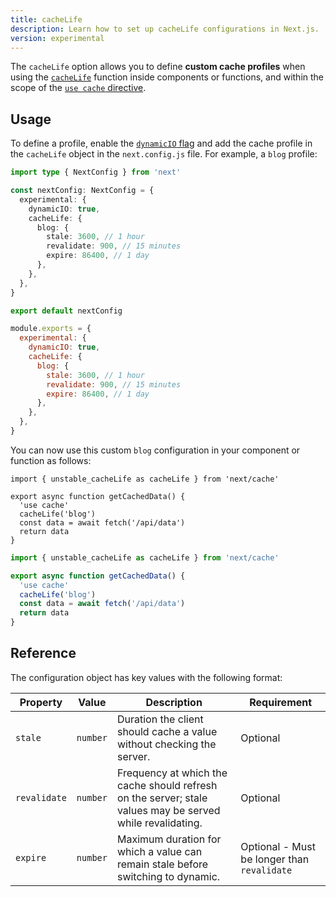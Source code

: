 ```yaml
---
title: cacheLife
description: Learn how to set up cacheLife configurations in Next.js.
version: experimental
---
```


The `cacheLife` option allows you to define **custom cache profiles** when using the [`cacheLife`](/docs/app/api-reference/functions/cacheLife) function inside components or functions, and within the scope of the [`use cache` directive](/docs/app/api-reference/directives/use-cache).

## Usage

To define a profile, enable the [`dynamicIO` flag](/docs/app/api-reference/next-config-js/dynamicIO) and add the cache profile in the `cacheLife` object in the `next.config.js` file. For example, a `blog` profile:

```ts filename="next.config.ts" switcher
import type { NextConfig } from 'next'

const nextConfig: NextConfig = {
  experimental: {
    dynamicIO: true,
    cacheLife: {
      blog: {
        stale: 3600, // 1 hour
        revalidate: 900, // 15 minutes
        expire: 86400, // 1 day
      },
    },
  },
}

export default nextConfig
```

```js filename="next.config.js" switcher
module.exports = {
  experimental: {
    dynamicIO: true,
    cacheLife: {
      blog: {
        stale: 3600, // 1 hour
        revalidate: 900, // 15 minutes
        expire: 86400, // 1 day
      },
    },
  },
}
```

You can now use this custom `blog` configuration in your component or function as follows:

```tsx filename="app/actions.ts" highlight={4,5} switcher
import { unstable_cacheLife as cacheLife } from 'next/cache'

export async function getCachedData() {
  'use cache'
  cacheLife('blog')
  const data = await fetch('/api/data')
  return data
}
```

```jsx filename="app/actions.js" highlight={4,5} switcher
import { unstable_cacheLife as cacheLife } from 'next/cache'

export async function getCachedData() {
  'use cache'
  cacheLife('blog')
  const data = await fetch('/api/data')
  return data
}
```

## Reference

The configuration object has key values with the following format:

| **Property** | **Value** | **Description**                                                                                           | **Requirement**                             |
| ------------ | --------- | --------------------------------------------------------------------------------------------------------- | ------------------------------------------- |
| `stale`      | `number`  | Duration the client should cache a value without checking the server.                                     | Optional                                    |
| `revalidate` | `number`  | Frequency at which the cache should refresh on the server; stale values may be served while revalidating. | Optional                                    |
| `expire`     | `number`  | Maximum duration for which a value can remain stale before switching to dynamic.                          | Optional - Must be longer than `revalidate` |
